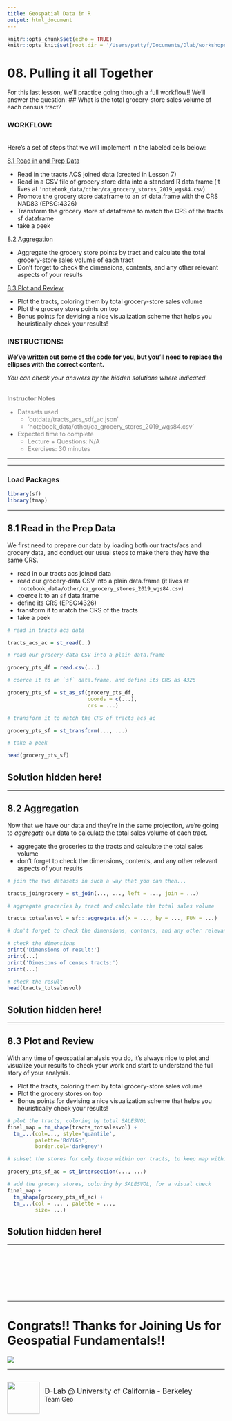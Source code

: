 ```yaml
---
title: Geospatial Data in R
output: html_document
---
```

```r
knitr::opts_chunk$set(echo = TRUE)
knitr::opts_knit$set(root.dir = '/Users/pattyf/Documents/Dlab/workshops/2021/Geospatial-Fundamentals-in-R-with-sf')
```

# 08. Pulling it all Together

For this last lesson, we'll practice going through a full workflow!! We'll answer the question:
## What is the total grocery-store sales volume of each census tract?


### WORKFLOW:

<br>
Here's a set of steps that we will implement in the labeled cells below:

<u> 8.1 Read in and Prep Data</u>

- Read in the tracts ACS joined data (created in Lesson 7)
- Read in a CSV file of grocery store data into a standard R data.frame (it lives at `'notebook_data/other/ca_grocery_stores_2019_wgs84.csv`)
- Promote the grocery store dataframe to an `sf` data.frame with the CRS NAD83 (EPSG:4326)
- Transform the grocery store sf dataframe to match the CRS of the tracts sf dataframe
- take a peek

<u>8.2 Aggregation</u>

- Aggregate the grocery store points by tract and calculate the total grocery-store sales volume of each tract
- Don't forget to check the dimensions, contents, and any other relevant aspects of your results

<u>8.3 Plot and Review</u>

- Plot the tracts, coloring them by total grocery-store sales volume
- Plot the grocery store points on top
- Bonus points for devising a nice visualization scheme that helps you heuristically check your results!



### INSTRUCTIONS:
**We've written out some of the code for you, but you'll need to replace the ellipses with the correct
content.**

*You can check your answers by the hidden solutions where indicated.*


<br>
<font color='grey'>
    <b>Instructor Notes</b>

- Datasets used
    - 'outdata/tracts_acs_sdf_ac.json'
    - 'notebook_data/other/ca_grocery_stores_2019_wgs84.csv'

- Expected time to complete
    - Lecture + Questions: N/A
    - Exercises: 30 minutes
</font>



-----------------


---------------------------------------


### Load Packages

```r
library(sf)
library(tmap)
```

------------------

## 8.1 Read in the Prep Data

We first need to prepare our data by loading both our tracts/acs and grocery data, and conduct our usual steps to make there they have the same CRS.

- read in our tracts acs joined data 
- read our grocery-data CSV into a plain data.frame (it lives at `'notebook_data/other/ca_grocery_stores_2019_wgs84.csv`)
- coerce it to an `sf` data.frame
- define its CRS (EPSG:4326)
- transform it to match the CRS of the tracts
- take a peek


```r
# read in tracts acs data

tracts_acs_ac = st_read(..)
```

```r
# read our grocery-data CSV into a plain data.frame

grocery_pts_df = read.csv(...)
```

```r
# coerce it to an `sf` data.frame, and define its CRS as 4326

grocery_pts_sf = st_as_sf(grocery_pts_df, 
                          coords = c(...),
                          crs = ...)
```

```r
# transform it to match the CRS of tracts_acs_ac

grocery_pts_sf = st_transform(..., ...)
```

```r
# take a peek

head(grocery_pts_sf)
```

## Solution hidden here!

<!--

# SOLUTION:

########################
# read in and prep data:
#-----------------------
# read in tracts acs data
tracts_acs_ac = st_read('outdata/tracts_acs_sdf_ac.json')
# read in the grocery-store data
grocery_pts_df = read.csv('notebook_data/other/ca_grocery_stores_2019_wgs84.csv')
# coerce to an `sf` data.frame, and define the CRS
grocery_pts_sf = st_as_sf(grocery_pts_df, 
                          coords=c('X', 'Y'),
                          crs = 4326)
# transform to our census-tract CRS
grocery_pts_sf = st_transform(grocery_pts_sf, st_crs(tracts_acs_ac))
head(grocery_pts_sf)

-->

-----------------------

## 8.2 Aggregation

Now that we have our data and they're in the same projection, we're going to *aggregate* our data to calculate the total sales volume of each tract.

- aggregate the groceries to the tracts and calculate the total sales volume
- don't forget to check the dimensions, contents, and any other relevant aspects of your results

```r
# join the two datasets in such a way that you can then...

tracts_joingrocery = st_join(..., ..., left = ..., join = ...)
```

```r
# aggregate groceries by tract and calculate the total sales volume

tracts_totsalesvol = sf:::aggregate.sf(x = ..., by = ..., FUN = ...)
```

```r
# don't forget to check the dimensions, contents, and any other relevant aspects of your results

# check the dimensions
print('Dimensions of result:')
print(...)
print('Dimesions of census tracts:')
print(...)
```

```r
# check the result
head(tracts_totsalesvol)
```

## Solution hidden here!

<!--

# SOLUTION:

############################
# spatial join and dissolve:
#---------------------------
# aggregate groceries by tract and calculate the total sales volume
tracts_totsalesvol = sf:::aggregate.sf(x = grocery_pts_sf['SALESVOL'], by = tracts_acs_ac, FUN = sum)

# check the dimensions
print('Dimensions of result:')
print(dim(tracts_totsalesvol))
print('Dimesions of census tracts:')
print(dim(tracts_acs_ac))

# check the result
head(tracts_totsalesvol)

-->

----------------------

## 8.3 Plot and Review

With any time of geospatial analysis you do, it's always nice to plot and visualize your results to check your work and start to understand the full story of your analysis.

- Plot the tracts, coloring them by total grocery-store sales volume
- Plot the grocery stores on top
- Bonus points for devising a nice visualization scheme that helps you heuristically check your results!

```r
# plot the tracts, coloring by total SALESVOL
final_map = tm_shape(tracts_totsalesvol) + 
  tm_...(col=..., style='quantile',
         palette='RdYlGn',
         border.col='darkgrey')
```

```r
# subset the stores for only those within our tracts, to keep map within region of interest

grocery_pts_sf_ac = st_intersection(..., ...)
```

```r
# add the grocery stores, coloring by SALESVOL, for a visual check
final_map + 
  tm_shape(grocery_pts_sf_ac) + 
  tm_...(col = ... , palette = ...,
         size= ...)
```

## Solution hidden here!

<!--

# SOLUTION:

##################
# plot and review:
#-----------------

final_map = tm_shape(tracts_totsalesvol) + 
  tm_polygons(col = 'SALESVOL', style='quantile',
         palette='RdYlGn',
         border.col='darkgrey')

grocery_pts_sf_ac = st_intersection(grocery_pts_sf, tracts_totsalesvol)

final_map + 
  tm_shape(grocery_pts_sf_ac) + 
  tm_dots(col = 'SALESVOL' , palette = 'RdYlGn',
         size= 0.15)

-->

-------------------

<br>
<br>
<br>
<br>
<br>
<br>

***

# Congrats!! Thanks for Joining Us for Geospatial Fundamentals!!

<img src="https://statmodeling.stat.columbia.edu/wp-content/uploads/2016/07/cat-globe.png">

---
<div style="display:inline-block;vertical-align:middle;">
<a href="https://dlab.berkeley.edu/" target="_blank"><img src ="assets/images/dlab_logo.png" width="75" align="left">
</a>
</div>

<div style="display:inline-block;vertical-align:middle;">
<div style="font-size:larger">&nbsp;D-Lab @ University of California - Berkeley</div>
<div>&nbsp;Team Geo<div>
</div>
        




